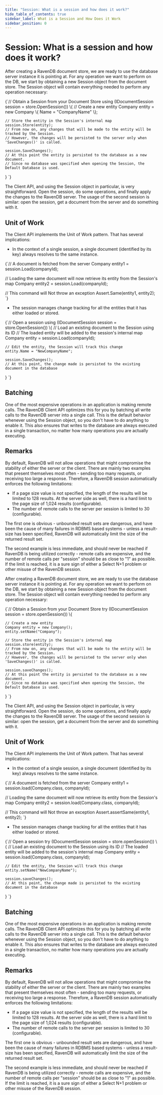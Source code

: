 ```yaml
---
title: "Session: What is a session and how does it work?"
hide_table_of_contents: true
sidebar_label: What is a Session and How Does it Work
sidebar_position: 0
---
```





# Session: What is a session and how does it work?
<LanguageSwitcher supportedLanguages={supportedLanguages} />
<LanguageContent language="csharp">


After creating a RavenDB document store, we are ready to use the database server instance it is pointing at. For any operation we want to perform on the DB, we start by obtaining a new Session object from the document store. The Session object will contain everything needed to perform any operation necessary:

<TabItem value="session_usage_1" label="session_usage_1">
<CodeBlock language="csharp">
{`// Obtain a Session from your Document Store
using (IDocumentSession session = store.OpenSession())
\{
    // Create a new entity
    Company entity = new Company \{ Name = "CompanyName" \};
    
    // Store the entity in the Session's internal map
    session.Store(entity);
    // From now on, any changes that will be made to the entity will be tracked by the Session.
    // However, the changes will be persisted to the server only when 'SaveChanges()' is called.
    
    session.SaveChanges();
    // At this point the entity is persisted to the database as a new document.
    // Since no database was specified when opening the Session, the Default Database is used.
\}
`}
</CodeBlock>
</TabItem>

The Client API, and using the Session object in particular, is very straightforward. Open the session, do some operations, and finally apply the changes to the RavenDB server. The usage of the second session is similar: open the session, get a document from the server and do something with it.

## Unit of Work

The Client API implements the Unit of Work pattern. That has several implications:

* In the context of a single session, a single document (identified by its key) always resolves to the same instance.

<TabItem value="session_usage_3" label="session_usage_3">
<CodeBlock language="csharp">
{`// A document is fetched from the server
Company entity1 = session.Load<Company>(companyId);

// Loading the same document will now retrieve its entity from the Session's map
Company entity2 = session.Load<Company>(companyId);

// This command will Not throw an exception
Assert.Same(entity1, entity2);
`}
</CodeBlock>
</TabItem>

* The session manages change tracking for all the entities that it has either loaded or stored.

<TabItem value="session_usage_2" label="session_usage_2">
<CodeBlock language="csharp">
{`// Open a session
using (IDocumentSession session = store.OpenSession())
\{
    // Load an existing document to the Session using its ID
    // The loaded entity will be added to the session's internal map
    Company entity = session.Load<Company>(companyId);
    
    // Edit the entity, the Session will track this change
    entity.Name = "NewCompanyName";

    session.SaveChanges();
    // At this point, the change made is persisted to the existing document in the database
\}
`}
</CodeBlock>
</TabItem>

## Batching

One of the most expensive operations in an application is making remote calls. The RavenDB Client API optimizes this for you by batching all write calls to the RavenDB server into a single call. This is the default behavior whenever using the Session object, so you don't have to do anything to enable it. This also ensures that writes to the database are always executed in a single transaction, no matter how many operations you are actually executing.

## Remarks

By default, RavenDB will not allow operations that might compromise the stability of either the server or the client. There are mainly two examples that present themselves most often - sending too many requests, or receiving too large a response. Therefore, a RavenDB session automatically enforces the following limitations:

* If a page size value is not specified, the length of the results will be limited to 128 results. At the server side as well, there is a hard limit to the page size of 1,024 results (configurable).
* The number of remote calls to the server per session is limited to 30 (configurable).

The first one is obvious - unbounded result sets are dangerous, and have been the cause of many failures in RDBMS based systems - unless a result-size has been specified, RavenDB will automatically limit the size of the returned result set.

The second example is less immediate, and should never be reached if RavenDB is being utilized correctly - remote calls are expensive, and the number of remote calls per "session" should be as close to "1" as possible. If the limit is reached, it is a sure sign of either a Select N+1 problem or other misuse of the RavenDB session.


</LanguageContent>
<LanguageContent language="java">


After creating a RavenDB document store, we are ready to use the database server instance it is pointing at. For any operation we want to perform on the DB, we start by obtaining a new Session object from the document store. The Session object will contain everything needed to perform any operation necessary:

<TabItem value="session_usage_1" label="session_usage_1">
<CodeBlock language="java">
{`// Obtain a Session from your Document Store
try (IDocumentSession session = store.openSession()) \{

    // Create a new entity
    Company entity = new Company();
    entity.setName("Company");
    
    // Store the entity in the Session's internal map
    session.store(entity);
    // From now on, any changes that will be made to the entity will be tracked by the Session.
    // However, the changes will be persisted to the server only when 'SaveChanges()' is called.
    
    session.saveChanges();
    // At this point the entity is persisted to the database as a new document.
    // Since no database was specified when opening the Session, the Default Database is used.
\}
`}
</CodeBlock>
</TabItem>

The Client API, and using the Session object in particular, is very straightforward. Open the session, do some operations, and finally apply the changes to the RavenDB server. The usage of the second session is similar: open the session, get a document from the server and do something with it.

## Unit of Work

The Client API implements the Unit of Work pattern. That has several implications:

* In the context of a single session, a single document (identified by its key) always resolves to the same instance.

<TabItem value="session_usage_3" label="session_usage_3">
<CodeBlock language="java">
{`// A document is fetched from the server
Company entity1 = session.load(Company.class, companyId);

// Loading the same document will now retrieve its entity from the Session's map
Company entity2 = session.load(Company.class, companyId);

// This command will Not throw an exception
Assert.assertSame(entity1, entity2);
`}
</CodeBlock>
</TabItem>

* The session manages change tracking for all the entities that it has either loaded or stored.

<TabItem value="session_usage_2" label="session_usage_2">
<CodeBlock language="java">
{`// Open a session
try (IDocumentSession session = store.openSession()) \{
    // Load an existing document to the Session using its ID
    // The loaded entity will be added to the session's internal map
    Company entity = session.load(Company.class, companyId);
    
    // Edit the entity, the Session will track this change
    entity.setName("NewCompanyName");

    session.saveChanges();
    // At this point, the change made is persisted to the existing document in the database
\}
`}
</CodeBlock>
</TabItem>

## Batching

One of the most expensive operations in an application is making remote calls. The RavenDB Client API optimizes this for you by batching all write calls to the RavenDB server into a single call. This is the default behavior whenever using the Session object, so you don't have to do anything to enable it. This also ensures that writes to the database are always executed in a single transaction, no matter how many operations you are actually executing.

## Remarks

By default, RavenDB will not allow operations that might compromise the stability of either the server or the client. There are mainly two examples that present themselves most often - sending too many requests, or receiving too large a response. Therefore, a RavenDB session automatically enforces the following limitations:

* If a page size value is not specified, the length of the results will be limited to 128 results. At the server side as well, there is a hard limit to the page size of 1,024 results (configurable).
* The number of remote calls to the server per session is limited to 30 (configurable).

The first one is obvious - unbounded result sets are dangerous, and have been the cause of many failures in RDBMS based systems - unless a result-size has been specified, RavenDB will automatically limit the size of the returned result set.

The second example is less immediate, and should never be reached if RavenDB is being utilized correctly - remote calls are expensive, and the number of remote calls per "session" should be as close to "1" as possible. If the limit is reached, it is a sure sign of either a Select N+1 problem or other misuse of the RavenDB session.


</LanguageContent>

<!---
- [Opening a session](./opening-a-session)

-->